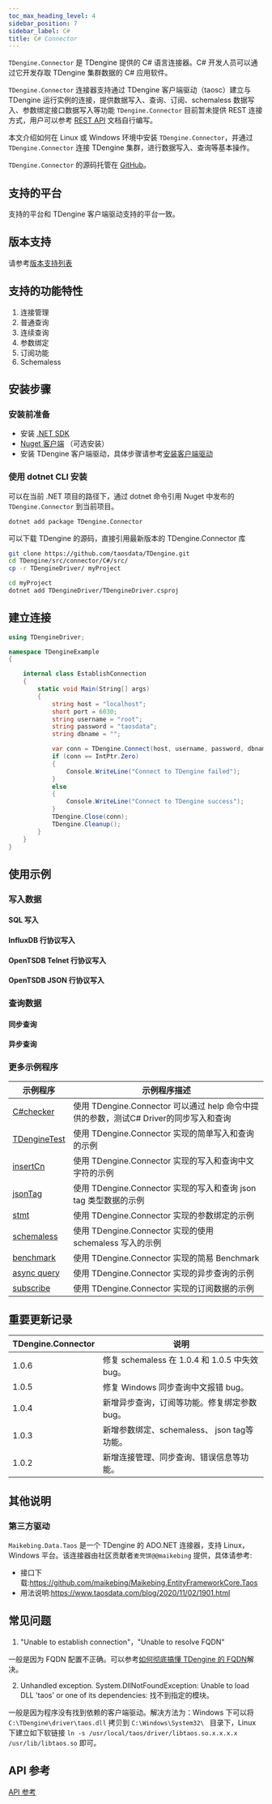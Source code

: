 ```yaml
---
toc_max_heading_level: 4
sidebar_position: 7
sidebar_label: C#
title: C# Connector
---
```




`TDengine.Connector` 是 TDengine 提供的 C# 语言连接器。C# 开发人员可以通过它开发存取 TDengine 集群数据的 C# 应用软件。

`TDengine.Connector` 连接器支持通过 TDengine 客户端驱动（taosc）建立与 TDengine 运行实例的连接，提供数据写入、查询、订阅、schemaless 数据写入、参数绑定接口数据写入等功能 `TDengine.Connector` 目前暂未提供 REST 连接方式，用户可以参考 [REST API](/reference/rest-api/) 文档自行编写。

本文介绍如何在 Linux 或 Windows 环境中安装 `TDengine.Connector`，并通过 `TDengine.Connector` 连接 TDengine 集群，进行数据写入、查询等基本操作。

`TDengine.Connector` 的源码托管在 [GitHub](https://github.com/taosdata/taos-connector-dotnet)。

## 支持的平台

支持的平台和 TDengine 客户端驱动支持的平台一致。

## 版本支持

请参考[版本支持列表](../#版本支持)

## 支持的功能特性

1. 连接管理
2. 普通查询
3. 连续查询
4. 参数绑定
5. 订阅功能
6. Schemaless

## 安装步骤

### 安装前准备

* 安装 [.NET SDK](https://dotnet.microsoft.com/download)
* [Nuget 客户端](https://docs.microsoft.com/en-us/nuget/install-nuget-client-tools) （可选安装）
* 安装 TDengine 客户端驱动，具体步骤请参考[安装客户端驱动](../#安装客户端驱动)

### 使用 dotnet CLI 安装

<Tabs defaultValue="CLI">
<TabItem value="CLI" label="使用 dotnet CLI 获取 C# 驱动">

可以在当前 .NET 项目的路径下，通过 dotnet 命令引用 Nuget 中发布的 `TDengine.Connector` 到当前项目。

``` bash
dotnet add package TDengine.Connector
```

</TabItem>
<TabItem value="source" label="使用源码获取 C# 驱动">

可以下载 TDengine 的源码，直接引用最新版本的 TDengine.Connector 库

```bash
git clone https://github.com/taosdata/TDengine.git
cd TDengine/src/connector/C#/src/
cp -r TDengineDriver/ myProject

cd myProject
dotnet add TDengineDriver/TDengineDriver.csproj
```
</TabItem>
</Tabs>

## 建立连接

``` C#
using TDengineDriver;

namespace TDengineExample
{

    internal class EstablishConnection
    {
        static void Main(String[] args)
        {
            string host = "localhost";
            short port = 6030;
            string username = "root";
            string password = "taosdata";
            string dbname = "";

            var conn = TDengine.Connect(host, username, password, dbname, port);
            if (conn == IntPtr.Zero)
            {
                Console.WriteLine("Connect to TDengine failed");
            }
            else
            {
                Console.WriteLine("Connect to TDengine success");
            }
            TDengine.Close(conn);
            TDengine.Cleanup();
        }
    }
}

```

## 使用示例

### 写入数据

#### SQL 写入

<CSInsert />

#### InfluxDB 行协议写入

<CSInfluxLine />

#### OpenTSDB Telnet 行协议写入

<CSOpenTSDBTelnet />

#### OpenTSDB JSON 行协议写入

<CSOpenTSDBJson />

### 查询数据

#### 同步查询

<CSQuery />

#### 异步查询

<CSAsyncQuery />

### 更多示例程序

|示例程序                                                                                                               | 示例程序描述                                       |
|--------------------------------------------------------------------------------------------------------------------|--------------------------------------------|
| [C#checker](https://github.com/taosdata/TDengine/tree/develop/examples/C%23/C%23checker)                           | 使用 TDengine.Connector 可以通过 help 命令中提供的参数，测试C# Driver的同步写入和查询    |
| [TDengineTest](https://github.com/taosdata/TDengine/tree/develop/examples/C%23/TDengineTest)                       | 使用 TDengine.Connector 实现的简单写入和查询的示例 |
| [insertCn](https://github.com/taosdata/TDengine/tree/develop/examples/C%23/insertCn)                               | 使用 TDengine.Connector 实现的写入和查询中文字符的示例    |
| [jsonTag](https://github.com/taosdata/TDengine/tree/develop/examples/C%23/jsonTag)                                 | 使用 TDengine.Connector 实现的写入和查询 json tag 类型数据的示例 |
| [stmt](https://github.com/taosdata/TDengine/tree/develop/examples/C%23/stmt)                                       | 使用 TDengine.Connector 实现的参数绑定的示例 |
| [schemaless](https://github.com/taosdata/TDengine/tree/develop/examples/C%23/schemaless)                           | 使用 TDengine.Connector 实现的使用 schemaless 写入的示例 |
| [benchmark](https://github.com/taosdata/TDengine/tree/develop/examples/C%23/taosdemo)                              | 使用 TDengine.Connector 实现的简易 Benchmark |
| [async   query](https://github.com/taosdata/taos-connector-dotnet/blob/develop/examples/QueryAsyncSample.cs) | 使用 TDengine.Connector 实现的异步查询的示例 |
| [subscribe](https://github.com/taosdata/taos-connector-dotnet/blob/develop/examples/SubscribeSample.cs)      | 使用 TDengine.Connector 实现的订阅数据的示例 |

## 重要更新记录

| TDengine.Connector | 说明                           |
|--------------------|--------------------------------|
|        1.0.6       | 修复 schemaless 在 1.0.4 和 1.0.5 中失效 bug。 |
|        1.0.5       | 修复 Windows 同步查询中文报错 bug。   |
|        1.0.4       | 新增异步查询，订阅等功能。修复绑定参数 bug。    |
|        1.0.3       | 新增参数绑定、schemaless、 json tag等功能。 |
|        1.0.2       | 新增连接管理、同步查询、错误信息等功能。   |

## 其他说明

### 第三方驱动

`Maikebing.Data.Taos` 是一个 TDengine 的 ADO.NET 连接器，支持 Linux，Windows 平台。该连接器由社区贡献者`麦壳饼@@maikebing` 提供，具体请参考:

* 接口下载:<https://github.com/maikebing/Maikebing.EntityFrameworkCore.Taos>
* 用法说明:<https://www.taosdata.com/blog/2020/11/02/1901.html>

## 常见问题

1. "Unable to establish connection"，"Unable to resolve FQDN"

  一般是因为 FQDN 配置不正确。可以参考[如何彻底搞懂 TDengine 的 FQDN](https://www.taosdata.com/blog/2021/07/29/2741.html)解决。

2. Unhandled exception. System.DllNotFoundException: Unable to load DLL 'taos' or one of its dependencies: 找不到指定的模块。

  一般是因为程序没有找到依赖的客户端驱动。解决方法为：Windows 下可以将 `C:\TDengine\driver\taos.dll` 拷贝到 `C:\Windows\System32\ ` 目录下，Linux 下建立如下软链接 `ln -s /usr/local/taos/driver/libtaos.so.x.x.x.x /usr/lib/libtaos.so` 即可。

## API 参考

[API 参考](https://docs.taosdata.com/api/connector-csharp/html/860d2ac1-dd52-39c9-e460-0829c4e5a40b.htm)
